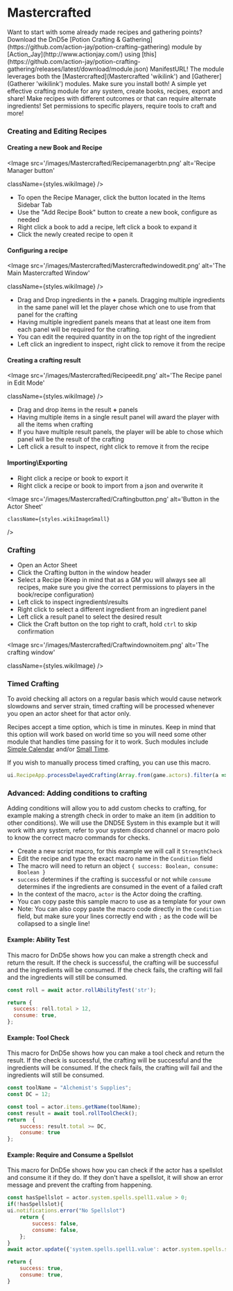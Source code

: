 
# Mastercrafted

<ModuleInfo/>

<Callout type='info' emoji='ℹ️'>
  Want to start with some already made recipes and gathering points? <br/> Download
  the DnD5e [Potion Crafting &
  Gathering](https://github.com/action-jay/potion-crafting-gathering) module by
  [Action_Jay](http://www.actionjay.com/) using
  [this](https://github.com/action-jay/potion-crafting-gathering/releases/latest/download/module.json)
  ManifestURL! The module leverages both the [Mastercrafted](Mastercrafted
  'wikilink') and [Gatherer](Gatherer 'wikilink') modules. Make sure you install
  both!
</Callout>
A simple yet effective crafting module for any system, create books, recipes, export
and share! Make recipes with different outcomes or that can require alternate ingredients!
Set permissions to specific players, require tools to craft and more!

### Creating and Editing Recipes

#### Creating a new Book and Recipe

<Image
  src='/images/Mastercrafted/Recipemanagerbtn.png'
  alt='Recipe Manager button'
  
  
  className={styles.wikiImage}
/>

- To open the Recipe Manager, click the button located in the Items
  Sidebar Tab
- Use the "Add Recipe Book" button to create a new book, configure as
  needed
- Right click a book to add a recipe, left click a book to expand it
- Click the newly created recipe to open it

#### Configuring a recipe

<Image
  src='/images/Mastercrafted/Mastercraftedwindowedit.png'
  alt='The Main Mastercrafted Window'
  
  
  className={styles.wikiImage}
/>

- Drag and Drop ingredients in the **+** panels. Dragging multiple
  ingredients in the same panel will let the player chose which one to
  use from that panel for the crafting
- Having multiple ingredient panels means that at least one item from
  each panel will be required for the crafting.
- You can edit the required quantity in on the top right of the
  ingredient
- Left click an ingredient to inspect, right click to remove it from
  the recipe

#### Creating a crafting result

<Image
  src='/images/Mastercrafted/Recipeedit.png'
  alt='The Recipe panel in Edit Mode'
  
  
  className={styles.wikiImage}
/>

- Drag and drop items in the result **+** panels
- Having multiple items in a single result panel will award the player
  with all the items when crafting
- If you have multiple result panels, the player will be able to chose
  which panel will be the result of the crafting
- Left click a result to inspect, right click to remove it from the
  recipe

#### Importing\\Exporting

- Right click a recipe or book to export it
- Right click a recipe or book to import from a json and overwrite it
  
<Image
    src='/images/Mastercrafted/Craftingbutton.png'
    alt='Button in the Actor Sheet'
    
    
    className={styles.wikiImageSmall}
  />

### Crafting

- Open an Actor Sheet
- Click the Crafting button in the window header
- Select a Recipe (Keep in mind that as a GM you will always see all
  recipes, make sure you give the correct permissions to players in
  the book/recipe configuration)
- Left click to inspect ingredients\\results
- Right click to select a different ingredient from an ingredient
  panel
- Left click a result panel to select the desired result
- Click the Craft button on the top right to craft, hold `ctrl` to
  skip confirmation

<Image
  src='/images/Mastercrafted/Craftwindownoitem.png'
  alt='The crafting window'
  
  
  className={styles.wikiImage}
/>

### Timed Crafting

<Callout type='warning' emoji='⚠️'>
  To avoid checking all actors on a regular basis which would cause network slowdowns and server strain, timed crafting will be processed whenever you open an actor sheet for that actor only.
</Callout>

Recipes accept a time option, which is time in minutes. Keep in mind that this option will work based on world time so you will need some other module that handles time passing for it to work.
Such modules include [Simple Calendar](https://foundryvtt.com/packages/foundryvtt-simple-calendar) and/or [Small Time](https://foundryvtt.com/packages/smalltime).

If you wish to manually process timed crafting, you can use this macro.

```javascript numberLines copy
ui.RecipeApp.processDelayedCrafting(Array.from(game.actors).filter(a => a.isOwner))
```

### Advanced: Adding conditions to crafting

Adding conditions will allow you to add custom checks to crafting, for
example making a strength check in order to make an item (in addition to
other conditions). We will use the DND5E System in this example but it
will work with any system, refer to your system discord channel or macro
polo to know the correct macro commands for checks.

- Create a new script macro, for this example we will call it
  `StrengthCheck`
- Edit the recipe and type the exact macro name in the `Condition`
  field
- The macro will need to return an object `{ success: Boolean,
consume: Boolean }`
- `success` determines if the crafting is successful or not while
  `consume` determines if the ingredients are consumed in the event of
  a failed craft
- In the context of the macro, `actor` is the Actor doing the
  crafting.
- You can copy paste this sample macro to use as a template for your
  own
- Note: You can also copy paste the macro code directly in the
  `Condition` field, but make sure your lines correctly end with `;`
  as the code will be collapsed to a single line!

#### Example: Ability Test
This macro for DnD5e shows how you can make a strength check and return the result. If the check is successful, the crafting will be successful and the ingredients will be consumed. If the check fails, the crafting will fail and the ingredients will still be consumed.
```javascript numberLines copy
const roll = await actor.rollAbilityTest('str');

return {
  success: roll.total > 12,
  consume: true,
};
```

#### Example: Tool Check
This macro for DnD5e shows how you can make a tool check and return the result. If the check is successful, the crafting will be successful and the ingredients will be consumed. If the check fails, the crafting will fail and the ingredients will still be consumed.

```javascript numberLines copy
const toolName = "Alchemist's Supplies";
const DC = 12;

const tool = actor.items.getName(toolName);
const result = await tool.rollToolCheck();
return  {
    success: result.total >= DC,
    consume: true
};
```

#### Example: Require and Consume a Spellslot
This macro for DnD5e shows how you can check if the actor has a spellslot and consume it if they do. If they don't have a spellslot, it will show an error message and prevent the crafting from happening.
```javascript numberLines copy
const hasSpellslot = actor.system.spells.spell1.value > 0;
if(!hasSpellslot){
ui.notifications.error("No Spellslot")
    return {
        success: false,
        consume: false,
    };
}
await actor.update({'system.spells.spell1.value': actor.system.spells.spell1.value - 1});

return {
    success: true,
    consume: true,
}
```